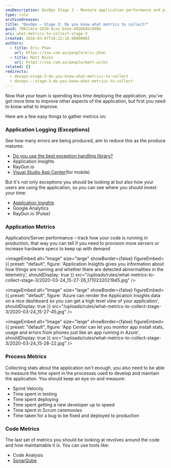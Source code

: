 ```yaml
---
seoDescription: DevOps Stage 3 - Measure application performance and process efficiency by collecting metrics on exceptions, application performance, and code maintainability.
type: rule
archivedreason:
title: "DevOps – Stage 3: Do you know what metrics to collect?"
guid: 7867c4c4-1830-4cac-b42e-4926645c898b
uri: what-metrics-to-collect-stage-3
created: 2016-03-07T18:22:18.0000000Z
authors:
  - title: Eric Phan
    url: https://ssw.com.au/people/eric-phan
  - title: Matt Wicks
    url: https://ssw.com.au/people/matt-wicks
related: []
redirects:
  - devops-stage-3-do-you-know-what-metrics-to-collect
  - devops-–-stage-3-do-you-know-what-metrics-to-collect
---
```


Now that your team is spending less time deploying the application, you’ve got more time to improve other aspects of the application, but first you need to know what to improve.

Here are a few easy things to gather metrics on:
### Application Logging (Exceptions)

See how many errors are being produced, aim to reduce this as the produce matures:

* [Do you use the best exception handling library?](/do-you-use-the-best-exception-handling-library)
* Application Insights
* RayGun.io
* [Visual Studio App Center](https://appcenter.ms)(for mobile)

But it's not only exceptions you should be looking at but also how your users are using the application, so you can see where you should invest your time:

* [Application Insights](/why-you-want-to-use-application-insights/)
* Google Analytics
* RayGun.io (Pulse)

### Application Metrics

Application/Server performance – track how your code is running in production, that way you can tell if you need to provision more servers or increase hardware specs to keep up with demand


<imageEmbed
  alt="Image"
  size="large"
  showBorder={false}
  figureEmbed={{
    preset: "default",
    figure: 'Application Insights gives you information about how things are running and whether there are detected abnormalities in the telemetry',
    shouldDisplay: true
  }}
  src="/uploads/rules/what-metrics-to-collect-stage-3/2020-03-24_15-27-26_1710232021945.jpg"
/>


<imageEmbed
  alt="Image"
  size="large"
  showBorder={false}
  figureEmbed={{
    preset: "default",
    figure: 'Azure can render the Application Insights data on a nice dashboard so you can get a high level view of your application',
    shouldDisplay: true
  }}
  src="/uploads/rules/what-metrics-to-collect-stage-3/2020-03-24_15-27-45.jpg"
/>


<imageEmbed
  alt="Image"
  size="large"
  showBorder={false}
  figureEmbed={{
    preset: "default",
    figure: 'App Center can let you monitor app install stats, usage and errors from phones just like an app running in Azure',
    shouldDisplay: true
  }}
  src="/uploads/rules/what-metrics-to-collect-stage-3/2020-03-24_15-28-22.jpg"
/>

### Process Metrics

Collecting stats about the application isn't enough, you also need to be able to measure the time spent in the processes used to develop and maintain the application. You should keep an eye on and measure:

* Sprint Velocity
* Time spent in testing
* Time spent deploying
* Time spent getting a new developer up to speed
* Time spent in Scrum ceremonies
* Time taken for a bug to be fixed and deployed to production

### Code Metrics

The last set of metrics you should be looking at revolves around the code and how maintainable it is. You can use tools like:

* Code Analysis
* [SonarQube](https://www.sonarqube.org)